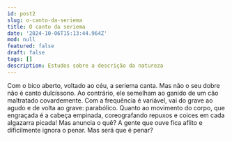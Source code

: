 ```yaml
---
id: post2
slug: o-canto-da-seriema
title: O canto da seriema
date: '2024-10-06T15:13:44.964Z'
mod: null
featured: false
draft: false
tags: []
description: Estudos sobre a descrição da natureza
---
```

Com o bico aberto, voltado ao céu, a seriema canta. Mas não o seu dobre não é canto dulcíssono.
Ao contrário, ele semelham ao ganido de um cão maltratado covardemente. Com a frequência é 
variável, vai do grave ao agudo e de volta ao grave: parabólico. Quanto ao movimento do corpo, que engraçada
é a cabeça empinada, coreografando repuxos e coices em cada algazarra picada! Mas anuncia o quê?
A gente que ouve fica aflito e dificilmente ignora o penar. Mas será que é penar?
